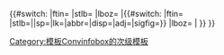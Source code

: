 <includeonly>{{#switch:{{{4}}}{{{6}}}
|ftin={{convert|{{{1}}}|{{{2}}}|ftin|{{{7|}}}|sp={{{sp|}}}|lk={{{lk|off}}}|abbr={{{abbr|off}}}|disp={{{disp|}}}|adj={{{adj|}}}|sigfig={{{sigfig|}}}}}<!--ignoring {{{3}}} -->
|stlb={{convert|{{{1}}}|{{{2}}}|lb stlb|{{{7|}}}|sp={{{sp|}}}|lk={{{lk|off}}}|abbr={{{abbr|off}}}|disp={{{disp|}}}|adj={{{adj|}}}|sigfig={{{sigfig|}}}}}<!--ignoring {{{3}}} -->
|lboz={{convert|{{{1}}}|{{{2}}}|lboz|{{{7|}}}|sp={{{sp|}}}|lk={{{lk|off}}}|abbr={{{abbr|off}}}|disp={{{disp|}}}|adj={{{adj|}}}|sigfig={{{sigfig|}}}}}<!--ignoring {{{3}}} -->
|{{#switch:{{{2}}}{{{4}}}
|ftin={{convert|{{{1}}}|ft|{{{3}}}|in|{{{6}}}|{{{7|}}}|sp={{{sp|}}}|lk={{{lk|off}}}|abbr={{{abbr|off}}}|disp={{{disp|}}}|adj={{{adj|}}}|sigfig={{{sigfig|}}}}}
|stlb={{convert|{{{1}}}|st|{{{3}}}|lb|{{#ifeq:{{{6}}}|kg|kg lb|{{{6}}}}}|{{{7|}}}|sp={{{sp|}}}|lk={{{lk|off}}}|abbr={{{abbr|off}}}|disp={{{disp|}}}|adj={{{adj|}}}|sigfig={{{sigfig|}}}}}
|lboz={{convert|{{{1}}}|lb|{{{3}}}|oz|{{{6}}}|{{{7|}}}|sp={{{sp|}}}|lk={{{lk|off}}}|abbr={{{abbr|off}}}|disp={{{disp|}}}|adj={{{adj|}}}|sigfig={{{sigfig|}}}}}
|{{convert|{{{1}}}|{{{2}}}|{{{4}}} {{{6}}}|{{{7|}}}|sp={{{sp|}}}|lk={{{lk|off}}}|abbr={{{abbr|off}}}|disp={{{disp|}}}|adj={{{adj|}}}|sigfig={{{sigfig|}}}}}<!--ignoring {{{3}}} -->
}}
}}</includeonly><noinclude>
[[Category:模板Convinfobox的次级模板]]
</noinclude>